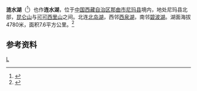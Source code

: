 {{ViewTibetanScript}}
{{Infobox_lake
 |湖泊名稱 =涟水湖
 |湖泊照片 = 
 |湖泊照片標題 = 
 |測深圖 =
 |測深圖標題 =
 |湖泊所在地 = [[中国|中国]][[西藏|西藏]]
 |座標 = {{coord |35|56.5|N|86|46|E|display=inline,title|scale:500000_type:waterbody_region:CN}}
 |湖泊類別 = 内流[[咸水湖|咸水湖]]
 |流入 =
 |流出 = 
 |集水區面積 =
 |集水區國家 ={{CHN}}
 |湖泊長度 =7.6公里
 |湖泊闊度 = 最大1.9公里<br />平均1公里
 |湖泊面積 = 7.6平方公里
 |平均深度 = 
 |最深深度 = 
 |水體體積 = 
 |湖水停留時間 =
 |湖岸線長度 =
 |海拔高度 = 4780米
 |湖中島嶼 =
 |湖邊城鎮 =
}}
{{Location map
 |China Tibet
 |mark=<!--dot-->Blue pog.svg
 |lat_deg=35|lat_min=56.5|lat_sec =
 |lon_deg=86|lon_min=46|lon_sec =
 |caption=涟水湖在[[西藏|西藏]]的位置。
 |position=right
 |width=350
 |float=right
}}
'''涟水湖'''（{{bo|z=ལན་ཧྲུའེ་མཚོ|w=lan hru'e mtsho|t=Lenhrué Tso}}<ref>{{Cite web |url=http://www.thlib.org/places/culturalgeography/#iframe=http://places.thlib.org |title=www.thlib.org |access-date=2012-07-13 |archive-date=2020-10-12 |archive-url=https://web.archive.org/web/20201012153012/http://www.thlib.org/places/culturalgeography/#iframe=http://places.thlib.org |dead-url=no }}</ref>）也作'''连水湖'''，位于[[中国|中国]][[西藏自治区|西藏自治区]][[那曲市|那曲市]][[尼玛县|尼玛县]]境内，地处尼玛县北部，[[昆仑山|昆仑山]]与[[可可西里山|可可西里山]]之间。北连[[北岛湖|北岛湖]]，西邻[[西泉湖|西泉湖]]，南邻[[碧波湖|碧波湖]]。湖面海拔4780米，面积7.6平方公里。<ref>{{cite book zh |author=王苏民 窦鸿身 |title=中国湖泊志 |format=M |edition=1 |location=北京 |publisher=科学出版社 |date=1998|pages=563|id= ISBN 7-03-006706-1}}</ref>
==参考资料==
{{reflist}}
{{西藏小作品}}

[[Category:尼玛县湖泊|L]]
